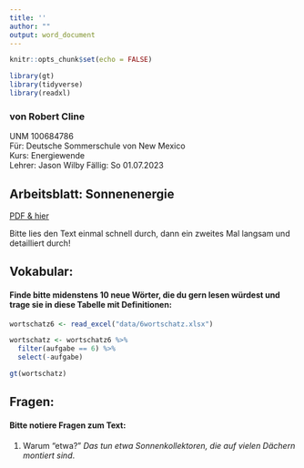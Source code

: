 ```yaml
---
title: ''
author: ""
output: word_document
---
```


```r
knitr::opts_chunk$set(echo = FALSE)

library(gt)
library(tidyverse)
library(readxl)
```

	



### von Robert Cline
UNM 100684786  
F&uuml;r:  Deutsche Sommerschule von New Mexico  
Kurs:  Energiewende  
Lehrer:  Jason Wilby
F&auml;llig:  So 01.07.2023 

## Arbeitsblatt: Sonnenenergie
[PDF & hier](https://www.ardalpha.de/wissen/umwelt/nachhaltigkeit/sonnenenergie-sonne-solarthermie-eneuerbare-energien-100.html)  


Bitte lies den Text einmal schnell durch, dann ein zweites Mal langsam und detailliert durch!

## Vokabular:  

#### Finde bitte midenstens 10 neue Wörter, die du gern lesen würdest und trage sie in diese Tabelle mit Definitionen:
```r

wortschatz6 <- read_excel("data/6wortschatz.xlsx")  

wortschatz <- wortschatz6 %>% 
  filter(aufgabe == 6) %>% 
  select(-aufgabe)

gt(wortschatz)
```	 


## Fragen: 

#### Bitte notiere Fragen zum Text:

1. Warum "etwa?"  *Das tun etwa Sonnenkollektoren, die auf vielen Dächern montiert sind*.

